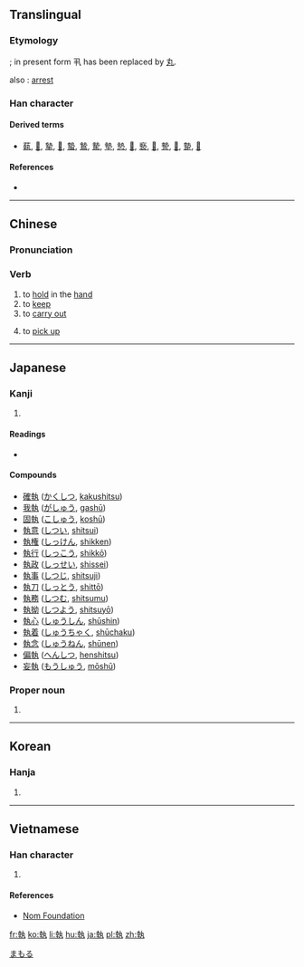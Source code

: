 {{also|执}}
==Translingual==

===Etymology===
{{Han compound|幸|丮|c1=p|c2=s|ls=psc}}; in present form 丮 has been replaced by [[丸]].

also {{liushu|p}}: [[arrest]]

===Han character===
{{Han char|rn=32|rad=土|as=08|sn=11|four=45417|canj=GJKNI|ids=⿰幸丸}}

====Derived terms====
* [[蓻]], [[𢄢]], [[摯]], [[𡠗]], [[蟄]], [[鷙]], [[騺]], [[墊]], [[慹]], [[𩅀]], [[䙝]], [[𡪐]], [[謺]], [[𣊓]], [[䠟]], [[𦎷]]

====References====
* {{Han ref|kx=0231.090|dkj=05193|dj=0467.150|hdz=10457.050|uh=57F7|ud=22519|bh=B0F5|bd=45301}}

----

==Chinese==
{{zh-forms|s=执}}

===Pronunciation===
{{zh-pron
|m=zhí
|c=zap1
|mn=chip
|mc=y
|oc=y
|ma=
|cat=v
}}

===Verb===
{{zh-verb}}

# to [[hold]] in the [[hand]]
# to [[keep]]
# to [[carry out]]
# {{cx|Cantonese|lang=zh}} to [[pick up]]
#: {{zh-l|執手尾}}
#: {{zh-usex|我 想 攀登 火山，執 塊 石頭 用 嚟 煎蛋|I want to climb a mountain, '''get''' a rock, and use it to fry an egg|C|ref={{w|zh:許冠傑|許冠傑}}, {{lang|zh|最緊要好玩}}}}

----

==Japanese==

===Kanji===
{{ja-kanji|grade=c|rs=土08}}

# {{defn|lang=ja|sort=土08}}

====Readings====
* {{ja-readings|goon=[[しゅう]] (shū)|kanon=[[しゅう]] (shū)|kanyoon=[[しつ]] (shitsu)|kun=[[とる]] (toru), [[とらえる]] (toraeru)}}

====Compounds====

* [[確執]] ([[かくしつ]], [[kakushitsu]])
* [[我執]] ([[がしゅう]], [[gashū]])
* [[固執]] ([[こしゅう]], [[koshū]])
* [[執意]] ([[しつい]], [[shitsui]])
* [[執権]] ([[しっけん]], [[shikken]])
* [[執行]] ([[しっこう]], [[shikkō]])
* [[執政]] ([[しっせい]], [[shissei]])
* [[執事]] ([[しつじ]], [[shitsuji]])
* [[執刀]] ([[しっとう]], [[shittō]])
* [[執務]] ([[しつむ]], [[shitsumu]])
* [[執拗]] ([[しつよう]], [[shitsuyō]])
* [[執心]] ([[しゅうしん]], [[shūshin]])
* [[執着]] ([[しゅうちゃく]], [[shūchaku]])
* [[執念]] ([[しゅうねん]], [[shūnen]])
* [[偏執]] ([[へんしつ]], [[henshitsu]])
* [[妄執]] ([[もうしゅう]], [[mōshū]])

===Proper noun===
{{ja-pos|k|proper|hira=まもる|rom=Mamoru}}

# {{given name|male|lang=ja}}

[[Category:Japanese male given names|まもる]]

----

==Korean==

===Hanja===
{{ko-hanja|hangeul=집|rv=jip|mr=chip}}

# {{defn|lang=ko|sort=土08}}

----

==Vietnamese==

===Han character===
{{vi-hantu|[[chấp]], [[chắp]], [[chặp]], [[chập]], [[chợp]], [[chuụp]], [[giập]], [[giộp]], [[giúp]], [[xắp]], [[xấp]], [[xúp]], [[chộp]], [[chụp]], [[xóp]], [[xụp]]|rs=土08}}

# {{defn|lang=vi|sort=土08}}

====References====
*[http://nomfoundation.org/common/nom_details.php?codepoint=57f7 Nom Foundation]

[[fr:執]]
[[ko:執]]
[[li:執]]
[[hu:執]]
[[ja:執]]
[[pl:執]]
[[zh:執]]